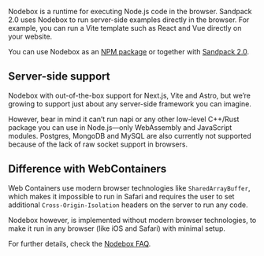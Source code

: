 
<Hero
  title="Nodebox"
  subtitle="Run Node in any browser."
/>

Nodebox is a runtime for executing Node.js code in the browser. Sandpack 2.0 uses Nodebox to run server-side examples directly in the browser. For example, you can run a Vite template such as React and Vue directly on your website.

You can use Nodebox as an [NPM package](https://www.npmjs.com/package/@codesandbox/nodebox) or together with [Sandpack 2.0](/getting-started).

## Server-side support

Nodebox with out-of-the-box support for Next.js, Vite and Astro, but we’re growing to support just about any server-side framework you can imagine.

However, bear in mind it can’t run napi or any other low-level C++/Rust package you can use in Node.js—only WebAssembly and JavaScript modules. Postgres, MongoDB and MySQL are also currently not supported because of the lack of raw socket support in browsers.


## Difference with WebContainers

Web Containers use modern browser technologies like `SharedArrayBuffer`, which makes it impossible to run in Safari and requires the user to set additional `Cross-Origin-Isolation` headers on the server to run any code.

Nodebox however, is implemented without modern browser technologies, to make it run in any browser (like iOS and Safari) with minimal setup.

For further details, check the [Nodebox FAQ](https://sandpack.codesandbox.io/docs/resources/faq#how-does-the-nodebox-compare-to-webcontainers).

